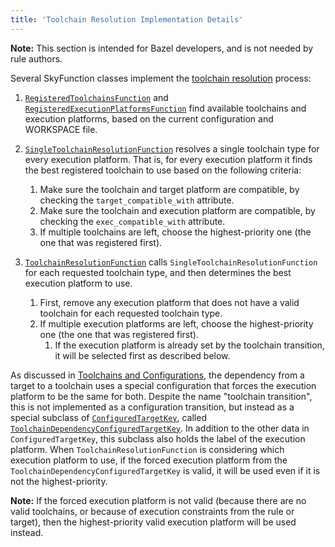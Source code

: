 ```yaml
---
title: 'Toolchain Resolution Implementation Details'
---
```



**Note:** This section is intended for Bazel developers, and is not needed by
rule authors.

Several SkyFunction classes implement the [toolchain resolution](/docs/toolchains) process:

1.  [`RegisteredToolchainsFunction`](https://github.com/bazelbuild/bazel/blob/master/src/main/java/com/google/devtools/build/lib/skyframe/RegisteredToolchainsFunction.java) and
    [`RegisteredExecutionPlatformsFunction`](https://github.com/bazelbuild/bazel/blob/master/src/main/java/com/google/devtools/build/lib/skyframe/RegisteredExecutionPlatformsFunction.java)
    find available toolchains and execution platforms, based on the current
    configuration and WORKSPACE file.

1.  [`SingleToolchainResolutionFunction`](https://github.com/bazelbuild/bazel/blob/master/src/main/java/com/google/devtools/build/lib/skyframe/SingleToolchainResolutionFunction.java)
    resolves a single toolchain type for every execution platform. That is, for
    every execution platform it finds the best registered toolchain to use based
    on the following criteria:

    1.  Make sure the toolchain and target platform are compatible, by checking
        the `target_compatible_with` attribute.
    1.  Make sure the toolchain and execution platform are compatible, by
        checking the `exec_compatible_with` attribute.
    1.  If multiple toolchains are left, choose the highest-priority one (the
        one that was registered first).

1.  [`ToolchainResolutionFunction`](https://github.com/bazelbuild/bazel/blob/master/src/main/java/com/google/devtools/build/lib/skyframe/ToolchainResolutionFunction.java) calls
    `SingleToolchainResolutionFunction` for each requested toolchain type, and
    then determines the best execution platform to use.

    1.  First, remove any execution platform that does not have a valid
        toolchain for each requested toolchain type.
    2.  If multiple execution platforms are left, choose the highest-priority
        one (the one that was registered first).
        1.  If the execution platform is already set by the toolchain
            transition, it will be selected first as described below.

As discussed in [Toolchains and Configurations](/docs/toolchains#toolchains_and_configurations),
the dependency from a target to a toolchain uses a special configuration that
forces the execution platform to be the same for both. Despite the name
"toolchain transition", this is not implemented as a configuration
transition, but instead as a special subclass of
[`ConfiguredTargetKey`](https://github.com/bazelbuild/bazel/blob/master/src/main/java/com/google/devtools/build/lib/skyframe/ConfiguredTargetKey.java), called
[`ToolchainDependencyConfiguredTargetKey`](https://github.com/bazelbuild/bazel/blob/master/src/main/java/com/google/devtools/build/lib/skyframe/ConfiguredTargetKey.java;bpv=1;bpt=1;l=164?ss=bazel&q=ConfiguredTargetKey&gsn=ToolchainDependencyConfiguredTargetKey&gs=kythe%3A%2F%2Fgithub.com%2Fbazelbuild%2Fbazel%3Flang%3Djava%3Fpath%3Dcom.google.devtools.build.lib.skyframe.ConfiguredTargetKey.ToolchainDependencyConfiguredTargetKey%2336c7e68f8cd5ea0b5a21b3769e63e6b2d489b9ca8c6f79798839e7f40cf2a19e).
In addition to the other data in `ConfiguredTargetKey`, this subclass also holds
the label of the execution platform. When `ToolchainResolutionFunction` is
considering which execution platform to use, if the forced execution platform
from the `ToolchainDependencyConfiguredTargetKey` is valid, it will be used even
if it is not the highest-priority.

**Note:** If the forced execution platform is not valid (because there are no
valid toolchains, or because of execution constraints from the rule or target),
then the highest-priority valid execution platform will be used instead.
